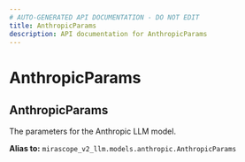 ```yaml
---
# AUTO-GENERATED API DOCUMENTATION - DO NOT EDIT
title: AnthropicParams
description: API documentation for AnthropicParams
---
```


# AnthropicParams

## <ApiType type="Alias" path="calls/decorator/AnthropicParams" symbolName="AnthropicParams" /> AnthropicParams

The parameters for the Anthropic LLM model.


**Alias to:** `mirascope_v2_llm.models.anthropic.AnthropicParams`
